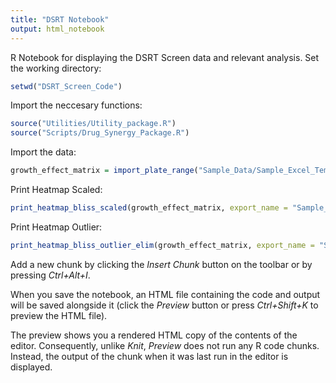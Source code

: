 ```yaml
---
title: "DSRT Notebook"
output: html_notebook
---
```


R Notebook for displaying the DSRT Screen data and relevant analysis. 
Set the working directory:
```r
setwd("DSRT_Screen_Code")
```


Import the neccesary functions:
```r
source("Utilities/Utility_package.R")
source("Scripts/Drug_Synergy_Package.R")
```


Import the data:

```r
growth_effect_matrix = import_plate_range("Sample_Data/Sample_Excel_Template.xlsx", "N10:X16")
```


Print Heatmap Scaled:
```r
print_heatmap_bliss_scaled(growth_effect_matrix, export_name = "Sample_Output/Sample_Output_Scaled_Heatmap.jpg", xlabel = "Drug A", ylabel = "Drug B")
```

Print Heatmap Outlier:
```r
print_heatmap_bliss_outlier_elim(growth_effect_matrix, export_name = "Sample_Output/Sample_Output_Outlier_Heatmap.jpg", xlabel = "Drug A", ylabel = "Drug B")
```

Add a new chunk by clicking the *Insert Chunk* button on the toolbar or by pressing *Ctrl+Alt+I*.

When you save the notebook, an HTML file containing the code and output will be saved alongside it (click the *Preview* button or press *Ctrl+Shift+K* to preview the HTML file).

The preview shows you a rendered HTML copy of the contents of the editor. Consequently, unlike *Knit*, *Preview* does not run any R code chunks. Instead, the output of the chunk when it was last run in the editor is displayed.
